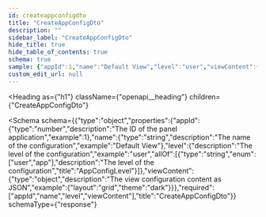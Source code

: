 ```yaml
---
id: createappconfigdto
title: "CreateAppConfigDto"
description: ""
sidebar_label: "CreateAppConfigDto"
hide_title: true
hide_table_of_contents: true
schema: true
sample: {"appId":1,"name":"Default View","level":"user","viewContent":{"layout":"grid","theme":"dark"}}
custom_edit_url: null
---
```



<Heading
  as={"h1"}
  className={"openapi__heading"}
  children={"CreateAppConfigDto"}
>
</Heading>





<Schema
  schema={{"type":"object","properties":{"appId":{"type":"number","description":"The ID of the panel application","example":1},"name":{"type":"string","description":"The name of the configuration","example":"Default View"},"level":{"description":"The level of the configuration","example":"user","allOf":[{"type":"string","enum":["user","app"],"description":"The level of the configuration","title":"AppConfigLevel"}]},"viewContent":{"type":"object","description":"The view configuration content as JSON","example":{"layout":"grid","theme":"dark"}}},"required":["appId","name","level","viewContent"],"title":"CreateAppConfigDto"}}
  schemaType={"response"}
>
  
</Schema>
            